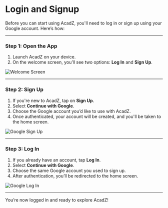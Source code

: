 # Login and Signup

Before you can start using AcadZ, you'll need to log in or sign up using your Google account. Here’s how:

---

### Step 1: Open the App
1. Launch AcadZ on your device.
2. On the welcome screen, you’ll see two options: **Log In** and **Sign Up**.

![Welcome Screen](image-path)

---

### Step 2: Sign Up
1. If you're new to AcadZ, tap on **Sign Up**.
2. Select **Continue with Google**.
3. Choose the Google account you’d like to use with AcadZ.
4. Once authenticated, your account will be created, and you'll be taken to the home screen.

![Google Sign Up](image-path)

---

### Step 3: Log In
1. If you already have an account, tap **Log In**.
2. Select **Continue with Google**.
3. Choose the same Google account you used to sign up.
4. After authentication, you’ll be redirected to the home screen.

![Google Log In](image-path)

---

You’re now logged in and ready to explore AcadZ!
